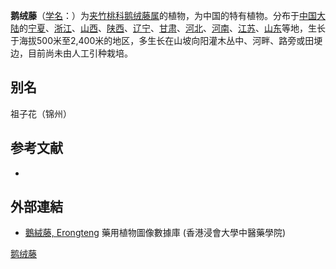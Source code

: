 {{Speciesbox
| name = 鹅绒藤
| status = 
| status_system = 
| image =
| genus = Cynanchum
| species = chinense
| authority = R. Br. in Mem.
}}

'''鹅绒藤'''（[[学名|学名]]：{{lang|la|''Cynanchum chinense''}}）为[[夹竹桃科|夹竹桃科]][[鹅绒藤属|鹅绒藤属]]的植物，为中国的特有植物。分布于[[中国大陆|中国大陆]]的[[宁夏|宁夏]]、[[浙江|浙江]]、[[山西|山西]]、[[陕西|陕西]]、[[辽宁|辽宁]]、[[甘肃|甘肃]]、[[河北|河北]]、[[河南|河南]]、[[江苏|江苏]]、[[山东|山东]]等地，生长于海拔500米至2,400米的地区，多生长在山坡向阳灌木丛中、河畔、路旁或田埂边，目前尚未由人工引种栽培。

== 别名 ==
祖子花（锦州）

== 参考文献 ==
<div class="references-small">
* {{cite web| url =http://www.bioinfo.cn/db05/KmzwSpecies.php?action=view&id=1620| title =鹅绒藤| work =《中国高等植物数据库全库》| publisher =中国科学院微生物研究所| author =昆明植物研究所| accessdate =2009-02-22| deadurl =yes| archiveurl =https://web.archive.org/web/20160305004219/http://www.bioinfo.cn/db05/KmzwSpecies.php?action=view&id=1620| archivedate =2016-03-05}}
</div>

==外部連結==
*[http://libproject.hkbu.edu.hk/was40/detail?lang=ch&channelid=1288&searchword=herb_id=D00727 鵝絨藤, Erongteng]{{Wayback|url=http://libproject.hkbu.edu.hk/was40/detail?lang=ch&channelid=1288&searchword=herb_id=D00727 |date=20160304090252 }} 藥用植物圖像數據庫 (香港浸會大學中醫藥學院) {{zh-hant}}{{en}}
{{Taxonbar|from=Q11174616}}

[[Category:鹅绒藤属|鹅绒藤]]


{{植物小作品}}